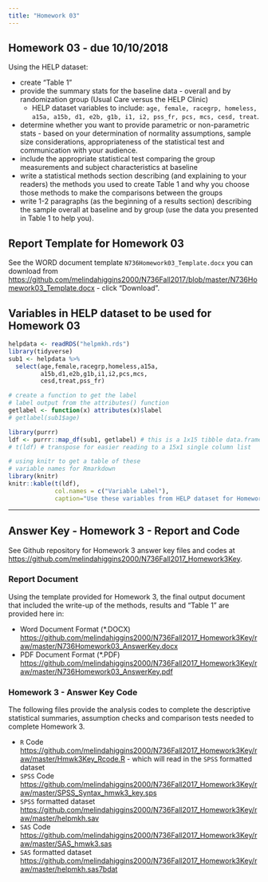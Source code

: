 ```yaml
---
title: "Homework 03"
---
```


## Homework 03 - due 10/10/2018

Using the HELP dataset:

* create "Table 1"
* provide the summary stats for the baseline data - overall and by randomization group (Usual Care versus the HELP Clinic)
     - HELP dataset variables to include: `age, female, racegrp, homeless, a15a, a15b, d1, e2b, g1b, i1, i2, pss_fr, pcs, mcs, cesd, treat`.
* determine whether you want to provide parametric or non-parametric stats - based on your determination of normality assumptions, sample size considerations, appropriateness of the statistical test and communication with your audience.
* include the appropriate statistical test comparing the group measurements and subject characteristics at baseline
* write a statistical methods section describing (and explaining to your readers) the methods you used to create Table 1 and why you choose those methods to make the comparisons between the groups
* write 1-2 paragraphs (as the beginning of a results section) describing the sample overall at baseline and by group (use the data you presented in Table 1 to help you).

## Report Template for Homework 03

See the WORD document template `N736Homework03_Template.docx` you can download from [https://github.com/melindahiggins2000/N736Fall2017/blob/master/N736Homework03_Template.docx](https://github.com/melindahiggins2000/N736Fall2017/blob/master/N736Homework03_Template.docx) - click "Download".

## Variables in HELP dataset to be used for Homework 03

```r
helpdata <- readRDS("helpmkh.rds")
library(tidyverse)
sub1 <- helpdata %>%
  select(age,female,racegrp,homeless,a15a,
         a15b,d1,e2b,g1b,i1,i2,pcs,mcs,
         cesd,treat,pss_fr)

# create a function to get the label
# label output from the attributes() function
getlabel <- function(x) attributes(x)$label
# getlabel(sub1$age)

library(purrr)
ldf <- purrr::map_df(sub1, getlabel) # this is a 1x15 tibble data.frame
# t(ldf) # transpose for easier reading to a 15x1 single column list

# using knitr to get a table of these
# variable names for Rmarkdown
library(knitr)
knitr::kable(t(ldf),
             col.names = c("Variable Label"),
             caption="Use these variables from HELP dataset for Homework 03")

```

---

## Answer Key - Homework 3 - Report and Code

See Github repository for Homework 3 answer key files and codes at [https://github.com/melindahiggins2000/N736Fall2017_Homework3Key](https://github.com/melindahiggins2000/N736Fall2017_Homework3Key).

### Report Document

Using the template provided for Homework 3, the final output document that included the write-up of the methods, results and "Table 1" are provided here in:

* Word Document Format (*.DOCX) [https://github.com/melindahiggins2000/N736Fall2017_Homework3Key/raw/master/N736Homework03_AnswerKey.docx](https://github.com/melindahiggins2000/N736Fall2017_Homework3Key/raw/master/N736Homework03_AnswerKey.docx)
* PDF Document Format (*.PDF) [https://github.com/melindahiggins2000/N736Fall2017_Homework3Key/raw/master/N736Homework03_AnswerKey.pdf](https://github.com/melindahiggins2000/N736Fall2017_Homework3Key/raw/master/N736Homework03_AnswerKey.pdf)

### Homework 3 - Answer Key Code

The following files provide the analysis codes to complete the descriptive statistical summaries, assumption checks and comparison tests needed to complete Homework 3.

* `R` Code [https://github.com/melindahiggins2000/N736Fall2017_Homework3Key/raw/master/Hmwk3Key_Rcode.R](https://github.com/melindahiggins2000/N736Fall2017_Homework3Key/raw/master/Hmwk3Key_Rcode.R) - which will read in the `SPSS` formatted dataset
* `SPSS` Code [https://github.com/melindahiggins2000/N736Fall2017_Homework3Key/raw/master/SPSS_Syntax_hmwk3_key.sps](https://github.com/melindahiggins2000/N736Fall2017_Homework3Key/raw/master/SPSS_Syntax_hmwk3_key.sps)
* `SPSS` formatted dataset [https://github.com/melindahiggins2000/N736Fall2017_Homework3Key/raw/master/helpmkh.sav](https://github.com/melindahiggins2000/N736Fall2017_Homework3Key/raw/master/helpmkh.sav)
* `SAS` Code [https://github.com/melindahiggins2000/N736Fall2017_Homework3Key/raw/master/SAS_hmwk3.sas](https://github.com/melindahiggins2000/N736Fall2017_Homework3Key/raw/master/SAS_hmwk3.sas)
* `SAS` formatted dataset [https://github.com/melindahiggins2000/N736Fall2017_Homework3Key/raw/master/helpmkh.sas7bdat](https://github.com/melindahiggins2000/N736Fall2017_Homework3Key/raw/master/helpmkh.sas7bdat)
